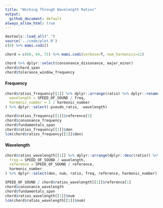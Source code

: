```yaml
---
title: "Working Through Wavelength Ratios"
output:
  github_document: default
always_allow_html: true
---
```


```r
devtools::load_all(".")
source('../code/plot.R')
c(0) %>% mami.codi()
```

```r
chord = c(60, 64, 72) %>% mami.codi(verbose=T, num_harmonics=11)
```

```r
chord %>% dplyr::select(consonance_dissonance, major_minor)
chord$chord_span
chord$tolerance_window_frequency
```

#### Frequency

```r
chord$ratios_frequency[[1]] %>% dplyr::arrange(ratio) %>% dplyr::rename(freq=pitch) %>% dplyr::mutate(
  wavelength = SPEED_OF_SOUND / freq,
  harmonic_number = 1 / harmonic_number
) %>% dplyr::select(-pseudo_ratio, -wavelength)
```

```r
chord$ratios_frequency[[1]]$reference[1]
chord$consonance_frequency
chord$fundamentals_span
chord$ratios_frequency[[1]]$den
lcm(chord$ratios_frequency[[1]]$den)
```

#### Wavelength


```r
chord$ratios_wavelength[[1]] %>% dplyr::arrange(dplyr::desc(ratio)) %>% dplyr::rename(wavelength=pitch) %>% dplyr::mutate(
  freq = SPEED_OF_SOUND / wavelength,
  reference = SPEED_OF_SOUND / reference,
  harmonic_number
) %>% dplyr::select(den, num, ratio, freq, reference, harmonic_number)
```

```r
SPEED_OF_SOUND / chord$ratios_wavelength[[1]]$reference[1]
chord$consonance_wavelength
chord$fundamentals_span
chord$ratios_wavelength[[1]]$num
lcm(chord$ratios_wavelength[[1]]$num)
```
